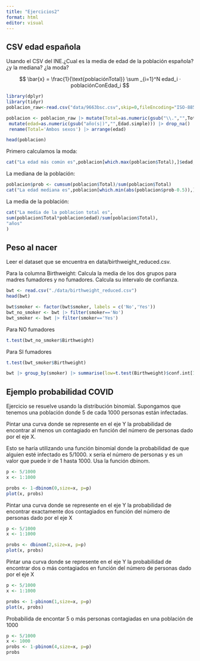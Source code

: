 ```yaml
---
title: "Ejercicios2"
format: html
editor: visual
---
```


## CSV edad española

Usando el CSV del INE.¿Cual es la media de edad de la población española? ¿y la mediana? ¿la moda?

$$
    \bar{x} =  \frac{1}{\text{poblaciónTotal}} \sum _{i=1}^N edad_i · poblaciónConEdad_i 
$$

```r
library(dplyr)
library(tidyr)
poblacion_raw<-read.csv("data/9663bsc.csv",skip=0,fileEncoding="ISO-8859-1",header=T, sep=';',stringsAsFactor=F)

poblacion <- poblacion_raw |> mutate(Total=as.numeric(gsub("\\.","",Total))) |> pivot_wider(names_from = Sexo, values_from = Total)  |>
 mutate(edad=as.numeric(gsub("año(s|)","",Edad.simple))) |> drop_na() |> select(-c(Periodo,Edad.simple)) |>
 rename(Total='Ambos sexos') |> arrange(edad)
```

```r
head(poblacion)
```

Primero calculamos la moda:

```r
cat("La edad más común es",poblacion[which.max(poblacion$Total),]$edad,"años")
```

La mediana de la población:

```r
poblacion$prob <- cumsum(poblacion$Total)/sum(poblacion$Total)
cat("La edad mediana es",poblacion[which.min(abs(poblacion$prob-0.5)),]$edad,"años")
```

La media de la población:

```r
cat("La media de la poblacion total es",
sum(poblacion$Total*poblacion$edad)/sum(poblacion$Total),
"años"
)
```

## Peso al nacer

Leer el dataset que se encuentra en data/birthweight_reduced.csv.

Para la columna Birthweight: Calcula la media de los dos grupos para madres fumadores y no fumadores. Calcula su intervalo de confianza.

```r
bwt <- read.csv("./data/birthweight_reduced.csv")
head(bwt)
```

```r
bwt$smoker <- factor(bwt$smoker, labels = c('No','Yes'))
bwt_no_smoker <- bwt |> filter(smoker=='No')
bwt_smoker <- bwt |> filter(smoker=='Yes')
```


Para NO fumadores
```r
t.test(bwt_no_smoker$Birthweight)
```

Para SI fumadores
```r
t.test(bwt_smoker$Birthweight)
```

```r
bwt |> group_by(smoker) |> summarise(low=t.test(Birthweight)$conf.int[1], high=t.test(Birthweight)$conf.int[2])
```



## Ejemplo probabilidad COVID

Ejercicio se resuelve usando la distribución binomial. Supongamos que tenemos una población donde 5 de cada 1000 personas están infectadas.

Pintar una curva donde se represente en el eje Y la probabilidad de encontrar al menos un contagiado en función del número de personas dado por el eje X.

Esto se haría utilizando una función binomial donde la probabilidad de que alguien esté infectado es 5/1000. x sería el número de personas y es un valor que puede ir de 1 hasta 1000. Usa la función dbinom.

```r
p <- 5/1000
x <- 1:1000

probs <- 1-dbinom(0,size=x, p=p)
plot(x, probs)
```

Pintar una curva donde se represente en el eje Y la probabilidad de encontrar exactamente dos contagiados en función del número de personas dado por el eje X

```r
p <- 5/1000
x <- 1:1000

probs <- dbinom(2,size=x, p=p)
plot(x, probs)
```

Pintar una curva donde se represente en el eje Y la probabilidad de encontrar dos o más contagiados en función del número de personas dado por el eje X

```r
p <- 5/1000
x <- 1:1000

probs <- 1-pbinom(1,size=x, p=p)
plot(x, probs)
```

Probabilida de encontar 5 o más personas contagiadas en una población de 1000

```r
p <- 5/1000
x <- 1000
probs <- 1-pbinom(4,size=x, p=p)
probs
```

